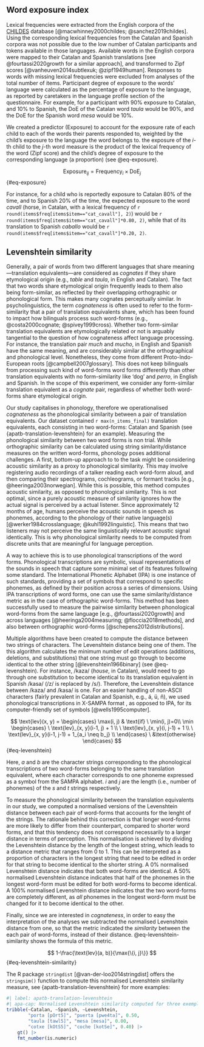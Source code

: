 ## Word exposure index  {.unnumbered}

Lexical frequencies were extracted from the English corpora of the [CHILDES](https://childes.talkbank.org/) database [@macwhinney2000childes; @sanchez2019childes]. Using the corresponding lexical frequencies from the Catalan and Spanish corpora was not possible due to the low number of Catalan participants and tokens available in those languages. Available words in the English corpora were mapped to their Catalan and Spanish translations [see @fourtassi2020growth for a similar approach], and transformed to Zipf scores [@vanheuven2014subtlexuk; @zipf1949human]. Responses to words with missing lexical frequencies were excluded from analyses of the total number of items. Participant degree of exposure to the words' language were calculated as the percentage of exposure to the language, as reported by caretakers in the language profile section of the questionnaire. For example, for a participant with 90% exposure to Catalan, and 10% to Spanish, the DoE of the Catalan word *taula* would be 90%, and the DoE for the Spanish word *mesa* would be 10%.

We created a predictor ($\text{Exposure}$) to account for the exposure rate of each child to each of the words their parents responded to, weighted by the child's exposure to the language the word belongs to. the exposure of the $i$-th child to the $j$-th word measure is the product of the lexical frequency of the word (Zipf score) and the child’s degree of exposure to the corresponding language (a proportion) (see @eq-exposure).

$$
\text{Exposure}_{ij} = \text{Frequency}_i \times \text{DoE}_{j}
$$ {#eq-exposure}

For instance, for a child who is reportedly exposure to Catalan 80% of the time, and to Spanish 20% of the time, the expected exposure to the word *cavall* (horse, in Catalan, with a lexical frequency of `r round(items$freq[items$item=="cat_cavall"], 2)`) would be `r round(items$freq[items$item=="cat_cavall"]*0.80, 2)`, while that of its translation to Spanish *caballo* would be `r round(items$freq[items$item=="cat_cavall"]*0.20, 2)`.

## Levenshtein similarity {.unnumbered}

Generally, a pair of words from two different languages that share meaning---translation equivalents---are considered as *cognates* if they share etymological origin (e.g., *table* and *taula*, in English and Catalan). The fact that two words share etymological origin frequently leads to them also being form-similar, as reflected by their overlapping orthographic or phonological form. This makes many cognates perceptually similar. In psycholinguistics, the term *cognateness* is often used to refer to the form-similarity that a pair of translation equivalents share, which has been found to impact how bilinguals process such word-forms (e.g., @costa2000cognate; @spivey1999cross). Whether two form-similar translation equivalents are etymologically related or not is arguably tangential to the question of how cognateness affect language processing. For instance, the translation pair *much* and *mucho*, in English and Spanish have the same meaning, and are considerably similar at the orthographical and phonological level. Nonetheless, they come from different Proto-Indo-European roots [@campbell2007glossary]. This does not keep bilinguals from processing such kind of word-forms word forms differently than other translation equivalents with no form-similarity like 'dog' and *perro*, in English and Spanish. In the scope of this experiment, we consider any form-similar translation equivalent as a *cognate* pair, regardless of whether both word-forms share etymological origin.

Our study capitalises in phonology, therefore we operationalised *cognateness* as the phonological similarity between a pair of translation equivalents. Our dataset contained `r max(n_items_final)` translation equivalents, each consisting in two word-forms: Catalan and Spanish (see {apatb-translation-levenshtein} for an example). Measuring the phonological similarity between two word forms is non trial. While orthographic similarity can be calculated using string similarity/distance measures on the written word-forms, phonology poses additional challenges. A first, bottom-up approach to to the task might be considering acoustic similarity as a proxy to phonological similarity. This may involve registering audio recordings of a talker reading each word-form aloud, and then comparing their spectrograms,  cochleograms, or formant tracks [e.g., @heeringa2003norwegian]. While this is possible, this method computes acoustic similarity, as opposed to phonological similarity. This is not optimal, since a purely acoustic measure of similarity ignores how the actual signal is perceived by a actual listener. Since approximately 12 months of age, humans perceive the acoustic sounds in speech as phonemes, according to the phonology of their native language(s) [@werker1984crosslanguage; @kuhl1992linguistic]. This means that two listeners may not perceive the same linguistically relevant acoustic signal identically. This is why phonological similarity needs to be computed from discrete units that are meaningful for language perception.

A way to achieve this is to use phonological transcriptions of the word forms. Phonological transcriptions are symbolic, visual representations of the sounds in speech that capture some minimal  set of its features following some standard. The International Phonetic Alphabet (IPA) is one instance of such standards, providing a set of symbols that correspond to specific phonemes, as defined by their position across a series of dimensions. Using IPA transcriptions of word forms, one can use the same similarity/distance metric as in the case of orthographic word-forms. This method has been successfully used to measure the pairwise similarity between phonological word-forms from the  same language [e.g., @fourtassi2020growth] and across languages [@heeringa2004measuring; @floccia2018methods], and also between orthographic word-forms [@schepens2012distributions].

Multiple algorithms have been created to compute the distance between two strings of characters. The Levenshtein distance being one of them. The this algorithm calculates the minimum number of edit operations (additions, deletions, and substitutions) that one string must go through to become identical to the other string [@levenshtein1966binary] (see @eq-levenshtein). For instance, /kaza/ (*house*, in Catalan), would need to go through one substitution to become identical to its translation equivalent in Spanish /kasa/ (/z/ is replaced by /s/). Therefore, the Levenshtein distance between /kaza/ and /kasa/ is one. For an easier handling of non-ASCII characters (fairly prevalent in Catalan and Spanish, e.g., á, ü, ñ), we used phonological transcriptions in X-SAMPA format , as opposed to IPA, for its computer-friendly set of symbols [@wells1995computer].

$$
\text{lev}(x, y) =  
\begin{cases}
\max(i, j) & \text{if} \ \min(i, j)=0\\
\min \begin{cases}
\ \text{lev}_{x, y}(i-1, j) + 1 \\
\ \text{lev}_{x, y}(i, j-1) + 1 \\
\ \text{lev}_{x, y}(i-1, j-1) + 1_{a_i \neq b_j} \\
\end{cases}
\ &\text{otherwise}
\end{cases}
$${#eq-levenshtein}

Here, $a$ and $b$ are the character strings corresponding to the phonological transcriptions of two word-forms belonging to the same translation equivalent, where each character corresponds to one phoneme expressed as a symbol from the SAMPA alphabet. $i$ and $j$ are the length (i.e., number of phonemes) of the $s$ and $t$ strings respectively. 

To measure the phonological similarity between the translation equivalents in our study, we computed a normalised versions of the Levenshtein distance between each pair of word-forms that accounts for the lenght of the strings. The rationale behind this correction is that longer word-forms are more likely to differ from their counterpart, compared to shorter word forms, and that this tendency does not correspond necessarily to a larger distance in terms of perception. This normalisation is achieved by dividing the Levenshtein distance by the length of the longest string, which leads to a distance metric that ranges from 0 to 1. This can be interpreted as a proportion of characters in the longest string that need to be edited in order for that string to become identical to the shorter string. A 0% normalised Levenshtein distance indicates that both word-forms are identical. A 50% normalised Levenshtein distance indicates that half of the phonemes in the longest word-form must be edited for both word-forms to become identical. A 100% normalised Levenshtein distance indicates that the two word-forms are completely different, as *all* phonemes in the longest word-form must be changed for it to become identical to the other.

Finally, since we are interested in *cognateness*, in order to easy the interpretation of the analyses we subtracted the normalised Levenshtein distance from one, so that the metric indicated the *similarity* between the each pair of word-forms, instead of their distance. @eq-levenshtein-similarity shows the formula of this metric.

$$
1-\frac{\text{lev}(a, b)}{\max{\{i, j}\}}
$${#eq-levenshtein-similarity}

The R package `stringdist` [@van-der-loo2014stringdist] offers the `stringsim()` function to compute this normalised Levenshtein similarity measure, see {apatb-translation-levenshtein} for more examples:

```r
#| label: apatb-translation-levenshtein
#| apa-cap: Normalised Levenshtein similarity computed for three exemplars of translation pairs in our study
tribble(~Catalan, ~Spanish, ~Levenshtein,
        "porta [pOrt5]", "puerta [pwe4ta]", 0.50,
        "taula [tawl5]", "mesa [mesa]", 0.00,
        "cotxe [kOtS5]", "coche [kotSe]", 0.40) |> 
    gt() |> 
    fmt_number(is.numeric)
```


